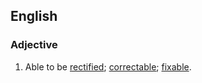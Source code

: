 ==English==
===Adjective===
{{en-adj}}
# Able to be [[rectify|rectified]]; [[correctable]]; [[fixable]].